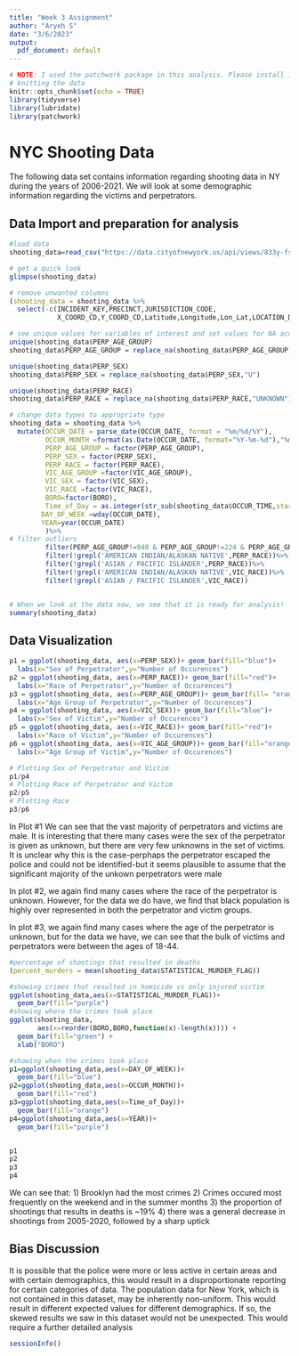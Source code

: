 ---
title: "Week 3 Assignment"
author: "Aryeh S"
date: "3/6/2023"
output:
  pdf_document: default
---

```{r setup, include=FALSE}
# NOTE: I used the patchwork package in this analysis. Please install it before 
# knitting the data
knitr::opts_chunk$set(echo = TRUE)
library(tidyverse)
library(lubridate)
library(patchwork)
```

# NYC Shooting Data

The following data set contains information regarding shooting data in NY 
during the years of 2006-2021. We will look at some demographic information
regarding the victims and perpetrators.

## Data Import and preparation for analysis

```{r Import and Clean Data}
#load data 
shooting_data=read_csv("https://data.cityofnewyork.us/api/views/833y-fsy8/rows.csv?accessType=DOWNLOAD")

# get a quick look
glimpse(shooting_data)

# remove unwanted columns
(shooting_data = shooting_data %>% 
  select(-c(INCIDENT_KEY,PRECINCT,JURISDICTION_CODE,
            X_COORD_CD,Y_COORD_CD,Latitude,Longitude,Lon_Lat,LOCATION_DESC)))

# see unique values for variables of interest and set values for NA accordingly
unique(shooting_data$PERP_AGE_GROUP)
shooting_data$PERP_AGE_GROUP = replace_na(shooting_data$PERP_AGE_GROUP,"UNKNOWN")

unique(shooting_data$PERP_SEX)
shooting_data$PERP_SEX = replace_na(shooting_data$PERP_SEX,"U")

unique(shooting_data$PERP_RACE)
shooting_data$PERP_RACE = replace_na(shooting_data$PERP_RACE,"UNKNOWN")

# change data types to appropriate type
shooting_data = shooting_data %>%
  mutate(OCCUR_DATE = parse_date(OCCUR_DATE, format = "%m/%d/%Y"),
         OCCUR_MONTH =format(as.Date(OCCUR_DATE, format="%Y-%m-%d"),"%m"),
         PERP_AGE_GROUP = factor(PERP_AGE_GROUP),
         PERP_SEX = factor(PERP_SEX),
         PERP_RACE = factor(PERP_RACE),
         VIC_AGE_GROUP =factor(VIC_AGE_GROUP),
         VIC_SEX = factor(VIC_SEX),
         VIC_RACE =factor(VIC_RACE),
         BORO=factor(BORO),
         Time_of_Day = as.integer(str_sub(shooting_data$OCCUR_TIME,start=1,end=2)),
        DAY_OF_WEEK =wday(OCCUR_DATE),
        YEAR=year(OCCUR_DATE)
         )%>%
# filter outliers  
         filter(PERP_AGE_GROUP!=940 & PERP_AGE_GROUP!=224 & PERP_AGE_GROUP!=1020) %>%
         filter(!grepl('AMERICAN INDIAN/ALASKAN NATIVE',PERP_RACE))%>%
         filter(!grepl('ASIAN / PACIFIC ISLANDER',PERP_RACE))%>%
         filter(!grepl('AMERICAN INDIAN/ALASKAN NATIVE',VIC_RACE))%>%
         filter(!grepl('ASIAN / PACIFIC ISLANDER',VIC_RACE))


# When we look at the data now, we see that it is ready for analysis!
summary(shooting_data)
```
## Data Visualization
```{r Analysis}
p1 = ggplot(shooting_data, aes(x=PERP_SEX))+ geom_bar(fill="blue")+
  labs(x="Sex of Perpetrator",y="Number of Occurences")
p2 = ggplot(shooting_data, aes(x=PERP_RACE))+ geom_bar(fill="red")+
  labs(x="Race of Perpetrator",y="Number of Occurences")
p3 = ggplot(shooting_data, aes(x=PERP_AGE_GROUP))+ geom_bar(fill= "orange")+
  labs(x="Age Group of Perpetrator",y="Number of Occurences")
p4 = ggplot(shooting_data, aes(x=VIC_SEX))+ geom_bar(fill="blue")+
  labs(x="Sex of Victim",y="Number of Occurences")
p5 = ggplot(shooting_data, aes(x=VIC_RACE))+ geom_bar(fill="red")+
  labs(x="Race of Victim",y="Number of Occurences")
p6 = ggplot(shooting_data, aes(x=VIC_AGE_GROUP))+ geom_bar(fill="orange")+
  labs(x="Age Group of Victim",y="Number of Occurences")

# Plotting Sex of Perpetrator and Victim
p1/p4
# Plotting Race of Perpetrator and Victim
p2/p5
# Plotting Race
p3/p6

```
In Plot #1 We can see that the vast majority of perpetrators and victims are male.
It is interesting that there many cases were the sex of the perpetrator is given
as unknown, but there are very few unknowns in the set of victims.
It is unclear why this is the case-perphaps the perpetrator
escaped the police and could not be identified-but it seems plausible to assume
that the significant majority of the unkown perpetrators were male

In plot #2, we again find many cases where the race of the perpetrator is unknown.
However, for the data we do have, we find that black population is highly 
over represented in both the perpetrator and victim groups.

In plot #3, we again find many cases where the age of the perpetrator is unknown,
but for the data we have, we can see that the bulk of victims and perpetrators were 
between the ages of 18-44.

```{r Data Analysis }
#percentage of shootings that resulted in deaths
(percent_murders = mean(shooting_data$STATISTICAL_MURDER_FLAG))

#showing crimes that resulted in homicide vs only injured victim
ggplot(shooting_data,aes(x=STATISTICAL_MURDER_FLAG))+
  geom_bar(fill="purple")
#showing where the crimes took place
ggplot(shooting_data,
       aes(x=reorder(BORO,BORO,function(x)-length(x)))) +
  geom_bar(fill="green") +
  xlab("BORO")

#showing when the crimes took place
p1=ggplot(shooting_data,aes(x=DAY_OF_WEEK))+
  geom_bar(fill="blue")
p2=ggplot(shooting_data,aes(x=OCCUR_MONTH))+
  geom_bar(fill="red")
p3=ggplot(shooting_data,aes(x=Time_of_Day))+
  geom_bar(fill="orange")
p4=ggplot(shooting_data,aes(x=YEAR))+
  geom_bar(fill="purple")


p1
p2
p3
p4
```
We can see that:
1) Brooklyn had the most crimes
2) Crimes occured most frequently on the weekend and in the summer months
3) the proportion of shootings that results in deaths is ~19%
4) there was a general decrease in shootings from 2005-2020, followed by
a sharp uptick

## Bias Discussion

It is possible that the police were more or less active in certain areas and
with certain demographics, this would result in a disproportionate reporting
for certain categories of data. The population data for New York, which is not
contained in this dataset, may be inherently non-uniform. This would result
in different expected values for different demographics. If so, the skewed results
we saw in this dataset would not be unexpected. This would require a further detailed
analysis

```{r session info}
sessionInfo()
```


